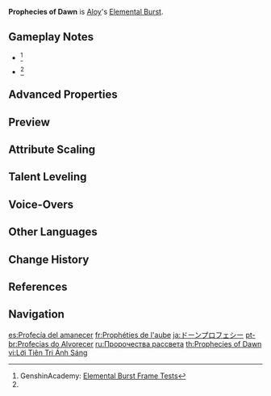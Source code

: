 {{Talent Infobox
|image         = Talent Prophecies of Dawn.png
|character     = Aloy
|type          = Elemental Burst
|info          = Aloy throws a Power Cell filled with Cryo in the targeted direction, then detonates it with an arrow, dealing {{Color|[[AoE]] Cryo DMG}}.
|energyCost    = 40
|CD            = 12s
|duration      = 
|attr1         = Skill DMG
|value1        = 359-646.6%
|utility1      = AoE
|scale_att1    = ATK
}}
{{Description|Whether "[[w:c:horizon:Project Zero Dawn|Zero Dawn]]" referred to hope or extinction no longer matters. Aloy has already saved her world, and the fate of this one is still being forged by its own heroes.}}
'''Prophecies of Dawn''' is [[Aloy]]'s [[Elemental Burst]].

==Gameplay Notes==
* {{TalentNote|energy frame|8}}<ref name="Genshin Academy burst info sheet">GenshinAcademy: [https://docs.google.com/spreadsheets/d/1iLUT8Tafwih3RZbNlA59w6-x5NQdgPvsMc86b7W92DQ/edit#gid=0 Elemental Burst Frame Tests]</ref>
* {{TalentNote|cooldown frame|2}}<ref name="Genshin Academy burst info sheet" />

==Advanced Properties==
{{Advanced Properties
|title   = Skill DMG
|gu      = 2U
|icdtag  = none
|poise   = 200
|impulse = 3
}}

==Preview==
{{Preview
|file=Prophecies of Dawn Preview
}}
{{Clr}}

==Attribute Scaling==
{{Talent Scaling
|talentType=Elemental Burst
|levels=11
|order=skilldmg,cd,energycost
|titles=Skill DMG (%),CD,Energy Cost
|skilldmg_1=359.2
|skilldmg_2=386.14
|skilldmg_3=413.08
|skilldmg_4=449
|skilldmg_5=475.94
|skilldmg_6=502.88
|skilldmg_7=538.8
|skilldmg_8=574.72
|skilldmg_9=610.64
|skilldmg_10=646.56
|skilldmg_11=682
|cd=12s
|energycost=40
}}

==Talent Leveling==
{{Talent Upgrade|Aloy}}

==Voice-Overs==
{{Talent VO}}

==Other Languages==
{{Other Languages
|en      = Prophecies of Dawn
|zhs     = 曙光预言
|zhs_rm  = Shǔguāng Yùyán
|zht     = 黎明預言
|zht_rm  = Shǔguāng Yùyán
|zh_tl   = Prophecy of Dawn
|ja      = ドーンプロフェシー
|ja_rm   = Doon Purofeshii
|ja_tl   = Prophecies of Dawn
|ko      = 서광의 예언
|ko_rm   = Seogwang-ui Ye'eon
|ko_tl   = Prophecies of Dawn
|es      = Profecía del amanecer
|es_tl   = Prophecy of Dawn
|fr      = Prophéties de l'aube
|fr_tl   = Prophecies of Dawn
|ru      = Пророчества рассвета
|ru_tl   = Prophecies of Dawn
|th      = Prophecies of Dawn
|vi      = Lời Tiên Tri Ánh Sáng
|vi_tl   = Prophecy of Light
|de      = Weissagung des Morgenlichts
|de_tl   = Prophecy of Morning Light
|id      = Prophecies of Dawn
|pt      = Profecias do Alvorecer
|pt_tl   = Prophecies of Dawn
|tr      = Şafak Kehanetleri
|tr_tl   = 
|it      = Profezie dell'alba
|it_tl   = Prophecies of Dawn
}}

==Change History==
{{Change History|2.1}}

==References==
{{Reflist}}

==Navigation==
{{Talent Navbox|Aloy}}

[[es:Profecía del amanecer]]
[[fr:Prophéties de l'aube]]
[[ja:ドーンプロフェシー]]
[[pt-br:Profecias do Alvorecer]]
[[ru:Пророчества рассвета]]
[[th:Prophecies of Dawn]]
[[vi:Lời Tiên Tri Ánh Sáng]]